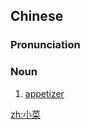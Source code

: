 ==Chinese==
{{zh-forms}}

===Pronunciation===
{{zh-pron
|m=xiǎocài
|cat=n
}}

===Noun===
{{zh-noun}}

# [[appetizer]]

[[zh:小菜]]